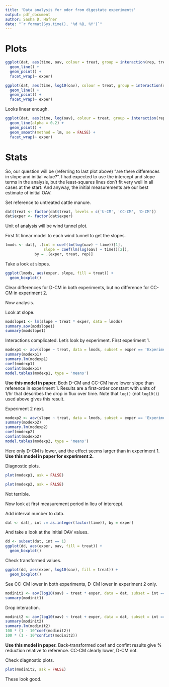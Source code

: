 ```yaml
---
title: 'Data analysis for odor from digestate experiments'
output: pdf_document
author: Sasha D. Hafner
date: "`r format(Sys.time(), '%d %B, %Y')`"
---
```


# Plots

```r
ggplot(dat, aes(time, oav, colour = treat, group = interaction(rep, treat))) +
  geom_line() +
  geom_point() +
  facet_wrap(~ exper)
```

```r
ggplot(dat, aes(time, log10(oav), colour = treat, group = interaction(rep, treat))) +
  geom_line() +
  geom_point() +
  facet_wrap(~ exper)
```

Looks linear enough.

```r
ggplot(dat, aes(time, log(oav), colour = treat, group = interaction(rep, treat))) +
  geom_line(alpha = 0.2) +
  geom_point() +
  geom_smooth(method = lm, se = FALSE) +
  facet_wrap(~ exper)
```

# Stats

So, our question will be (referring to last plot above) "are there differences in slope and initial value?".
I had expected to use the intercept and slope terms in the analysis, but the least-squares lines don't fit very well in all cases at the start.
And anyway, the initial measurements are our best estimate of initial OAV.

Set reference to untreated cattle manure.

```r
dat$treat <- factor(dat$treat, levels = c('U-CM', 'CC-CM', 'D-CM'))
dat$exper <- factor(dat$exper)
```

Unit of analysis will be wind tunnel plot.

First fit linear model to each wind tunnel to get the slopes.

```r
lmods <- dat[, .(int = coef(lm(log(oav) ~ time))[1], 
                 slope = coef(lm(log(oav) ~ time))[2]), 
             by = .(exper, treat, rep)]
```

Take a look at slopes.

```r
ggplot(lmods, aes(exper, slope, fill = treat)) +
  geom_boxplot()
```

Clear differences for D-CM in both experiments, but no difference for CC-CM in experiment 2.

Now analysis.

Look at slope.

```r
modslope1 <- lm(slope ~ treat * exper, data = lmods)
summary.aov(modslope1)
summary(modslope1)
```

Interactions complicated.
Let's look by experiment.
First experiment 1.

```r
modexp1 <- aov(slope ~ treat, data = lmods, subset = exper == 'Experiment 1')
summary(modexp1)
summary.lm(modexp1)
coef(modexp1)
confint(modexp1)
model.tables(modexp1, type = 'means')
```

**Use this model in paper.**
Both D-CM and CC-CM have lower slope than reference in experiment 1.
Results are a first-order constant with units of 1/hr that describes the drop in flux over time.
Note that `log()` (not `log10()`) used above gives this result.

Experiment 2 next.

```r
modexp2 <- aov(slope ~ treat, data = lmods, subset = exper == 'Experiment 2')
summary(modexp2)
summary.lm(modexp2)
coef(modexp2)
confint(modexp2)
model.tables(modexp2, type = 'means')
```

Here only D-CM is lower, and the effect seems larger than in experiment 1.
**Use this model in paper for experiment 2.**

Diagnostic plots.

```r
plot(modexp1, ask = FALSE)
```

```r
plot(modexp2, ask = FALSE)
```

Not terrible.

Now look at first measurement period in lieu of intercept.

Add interval number to data.

```r
dat <- dat[, int := as.integer(factor(time)), by = exper]
```

And take a look at the initial OAV values.

```r
dd <- subset(dat, int == 1)
ggplot(dd, aes(exper, oav, fill = treat)) +
  geom_boxplot()
```

Check transformed values.

```r
ggplot(dd, aes(exper, log10(oav), fill = treat)) +
  geom_boxplot()
```

See CC-CM lower in both experiments, D-CM lower in experiment 2 only.

```r
modinit1 <- aov(log10(oav) ~ treat * exper, data = dat, subset = int == 1)
summary(modinit1)
```
Drop interaction.

```r
modinit2 <- aov(log10(oav) ~ treat + exper, data = dat, subset = int == 1)
summary(modinit2)
summary.lm(modinit2)
100 * (1 - 10^coef(modinit2))
100 * (1 - 10^confint(modinit2))
```

**Use this model in paper.**
Back-transformed coef and confint results give % reduction relative to reference.
CC-CM clearly lower, D-CM not.

Check diagnostic plots.

```r
plot(modinit2, ask = FALSE)
```

These look good.

